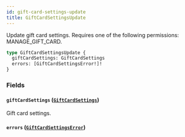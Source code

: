 ```yaml
---
id: gift-card-settings-update
title: GiftCardSettingsUpdate
---
```



Update gift card settings. Requires one of the following permissions: MANAGE_GIFT_CARD.

```graphql
type GiftCardSettingsUpdate {
  giftCardSettings: GiftCardSettings
  errors: [GiftCardSettingsError!]!
}
```


### Fields

#### `giftCardSettings` ([`GiftCardSettings`](../../../developer/api-reference/objects/gift-card-settings))

Gift card settings.


#### `errors` ([`GiftCardSettingsError`](../../../developer/api-reference/objects/gift-card-settings-error))






